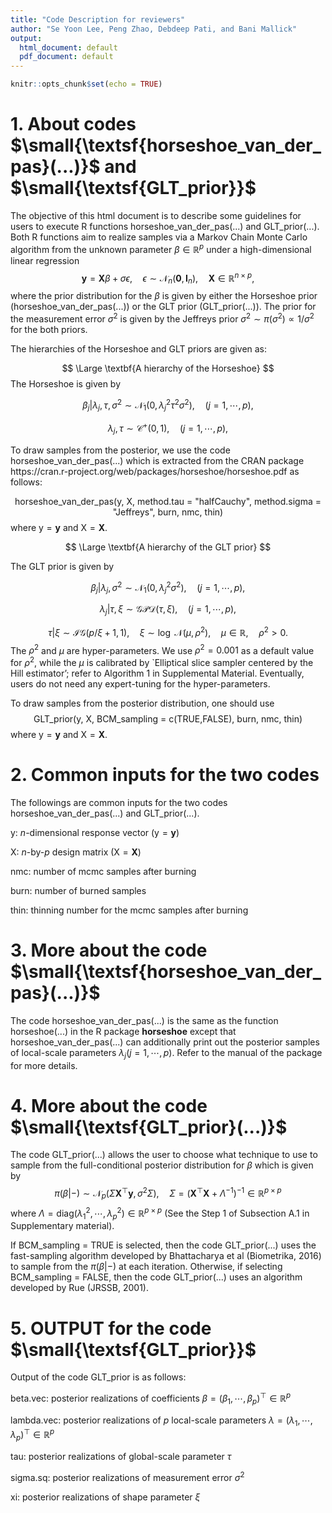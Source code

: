 ```yaml
---
title: "Code Description for reviewers"
author: "Se Yoon Lee, Peng Zhao, Debdeep Pati, and Bani Mallick"
output:
  html_document: default
  pdf_document: default
---
```


```r
knitr::opts_chunk$set(echo = TRUE)
```


# 1. About codes $\small{\textsf{horseshoe_van_der_pas}(...)}$ and $\small{\textsf{GLT_prior}}$

The objective of this html document is to describe some guidelines for users to execute R functions $\textsf{horseshoe_van_der_pas}(...)$ and $\textsf{GLT_prior}(...)$. Both R functions aim to realize samples via a Markov Chain Monte Carlo algorithm from the unknown parameter $\beta \in \mathbb{R}^p$ under a high-dimensional linear regression
$$  \textbf{y}=\textbf{X} \beta + \sigma\epsilon, \quad \epsilon \sim \mathcal{N}_{n}(\textbf{0},\textbf{I}_n), \quad \textbf{X} \in \mathbb{R}^{n \times p},$$
where the prior distribution for the $\beta$ is given by either the Horseshoe prior ($\textsf{horseshoe_van_der_pas}(...)$) or the GLT prior ($\textsf{GLT_prior}(...)$). The prior for the measurement error $\sigma^2$ is given by the Jeffreys prior $\sigma^2 \sim \pi(\sigma^2) \propto 1/\sigma^2$ for the both priors. 

The hierarchies of the Horseshoe and GLT priors are given as:

$$
\Large
\textbf{A hierarchy of the Horseshoe}
$$
The Horseshoe is given by 

$$\beta_j|\lambda_j,\tau, \sigma^2 \sim \mathcal{N}_{1}(0,\lambda_j^2 \tau^2 \sigma^2), \quad (j=1,\cdots, p),$$

$$\lambda_j, \tau \sim \mathcal{C}^{+}(0,1), \quad (j=1,\cdots, p),$$

To draw samples from the posterior, we use the code $\textsf{horseshoe_van_der_pas}(...)$ which is extracted from the CRAN package https://cran.r-project.org/web/packages/horseshoe/horseshoe.pdf as follows:

$$\textsf{horseshoe_van_der_pas}\text{(y, X, method.tau = "halfCauchy", method.sigma = "Jeffreys", burn, nmc, thin)}$$ where 
$\text{y}=\textbf{y}$ and $\text{X}=\textbf{X}$.



$$
\Large
\textbf{A hierarchy of the GLT prior}
$$


The GLT prior is given by

$$\beta_j|\lambda_j, \sigma^2 \sim \mathcal{N}_{1}(0,\lambda_j^2 \sigma^2), \quad (j=1,\cdots, p),$$

$$\lambda_j|\tau, \xi \sim \mathcal{GPD}(\tau, \xi), \quad (j=1,\cdots, p),$$

$$\tau|\xi \sim \mathcal{IG}(p/\xi + 1,1),\quad 
\xi \sim \log\ \mathcal{N}(\mu, \rho^2), \quad \mu \in \mathbb{R}, \quad\rho^2 >0.
$$
The $\rho^2$ and $\mu$ are hyper-parameters. We use $\rho^2=0.001$ as a default value for $\rho^2$, while the $\mu$ is calibrated by `Elliptical slice sampler centered by the Hill estimator'; refer to Algorithm 1 in Supplemental Material. Eventually, users do not need any expert-tuning for the hyper-parameters.

To draw samples from the posterior distribution, one should use
$$\textsf{GLT_prior}\text{(y, X, BCM_sampling = c(TRUE,FALSE), burn, nmc, thin)}$$ where $\text{y}=\textbf{y}$ and $\text{X}=\textbf{X}$. 


# 2. Common inputs for the two codes

The followings are common inputs for the two codes $\textsf{horseshoe_van_der_pas}(...)$ and $\textsf{GLT_prior}(...)$. 

  $\text{y}:$ $n$-dimensional response vector ($\text{y} = \textbf{y}$)

  $\text{X}:$ $n$-by-$p$ design matrix ($\text{X} = \textbf{X}$)

  $\text{nmc}:$ number of mcmc samples after burning

  $\text{burn}:$ number of burned samples

  $\text{thin}:$ thinning number for the mcmc samples after burning

# 3. More about the code $\small{\textsf{horseshoe_van_der_pas}(...)}$

The code $\textsf{horseshoe_van_der_pas}(...)$ is the same as the function $\textsf{horseshoe}(...)$ in the $\textsf{R}$ package $\textbf{horseshoe}$ except that $\textsf{horseshoe_van_der_pas}(...)$ can additionally print out the posterior samples of local-scale parameters $\lambda_{j} (j=1,\cdots, p)$. Refer to the manual of the package for more details.  

# 4. More about the code $\small{\textsf{GLT_prior}(...)}$

The code $\textsf{GLT_prior}(...)$ allows the user to choose what technique to use to sample from the full-conditional posterior distribution for $\beta$ which is given by
$$\pi(\beta|-) \sim \mathcal{N}_{p}(\Sigma\textbf{X}^{\top}\textbf{y},\sigma^2\Sigma), \quad \Sigma = (\textbf{X}^{\top}\textbf{X} + \Lambda^{-1})^{-1} \in \mathbb{R}^{p\times p}$$
where $\Lambda = \text{diag}(\lambda_1^2,\cdots, \lambda_p^2)\in \mathbb{R}^{p \times p}$ (See the Step 1 of Subsection A.1 in Supplementary material).


If $\text{BCM_sampling = TRUE}$ is selected, then the code $\textsf{GLT_prior}(...)$ uses the fast-sampling algorithm developed by Bhattacharya et al (Biometrika, 2016) to sample from the $\pi(\beta|-)$ at each iteration. Otherwise, if selecting $\text{BCM_sampling = FALSE}$, then the code
$\textsf{GLT_prior}(...)$ uses an algorithm developed by Rue (JRSSB, 2001). 


# 5. OUTPUT for the code $\small{\textsf{GLT_prior}}$

Output of the code $\textsf{GLT_prior}$ is as follows:

  $\text{beta.vec:}$ posterior realizations of coefficients $\beta = (\beta_1, \cdots, \beta_p)^{\top} \in \mathbb{R}^p$

  $\text{lambda.vec:}$ posterior realizations of $p$ local-scale parameters $\lambda = (\lambda_1, \cdots, \lambda_p)^{\top} \in \mathbb{R}^p$

  $\text{tau:}$ posterior realizations of global-scale parameter $\tau$

  $\text{sigma.sq:}$ posterior realizations of measurement error $\sigma^2$

  $\text{xi:}$ posterior realizations of shape parameter $\xi$


 


